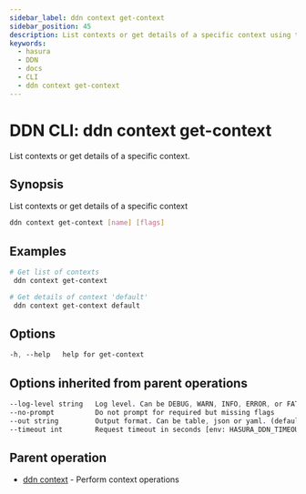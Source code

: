 ```yaml
---
sidebar_label: ddn context get-context
sidebar_position: 45
description: List contexts or get details of a specific context using the DDN CLI
keywords:
  - hasura
  - DDN
  - docs
  - CLI
  - ddn context get-context
---
```


# DDN CLI: ddn context get-context

List contexts or get details of a specific context.

## Synopsis

List contexts or get details of a specific context

```bash
ddn context get-context [name] [flags]
```

## Examples

```bash
# Get list of contexts
 ddn context get-context

# Get details of context 'default'
 ddn context get-context default
```

## Options

```sass
-h, --help   help for get-context
```

## Options inherited from parent operations

```sass
--log-level string   Log level. Can be DEBUG, WARN, INFO, ERROR, or FATAL. (default "INFO")
--no-prompt          Do not prompt for required but missing flags
--out string         Output format. Can be table, json or yaml. (default "table")
--timeout int        Request timeout in seconds [env: HASURA_DDN_TIMEOUT] (default 100)
```

## Parent operation

- [ddn context](/reference/cli/commands/ddn_context) - Perform context operations
